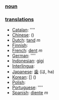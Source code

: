 === [[noun]] ===

=== [[translation]]s ===

*[[Catalan]]: [[]] ''''
*[[Chinese]]: [[]] ()
*[[Dutch]]: [[tand]] ''m''
*[[Finnish]]: [[]]
*[[French]]: [[dent]] ''m''
*[[German]]: [[]] ''''
*[[Indonesian]]: [[gigi]]
*[[Interlingua]]: [[]]
*[[Japanese]]: [[歯]] (は, ha)
*[[Korean]]: [[]] [] ()
*[[Polish]]: [[]]
*[[Portuguese]]: [[]] ''''
*[[Spanish]]: [[diente]] ''m''